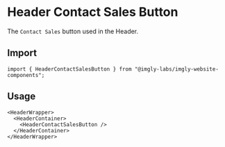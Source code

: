 

<Meta of={HeaderContactSalesButtonStories} />

# Header Contact Sales Button

The `Contact Sales` button used in the Header.

<Story of={HeaderContactSalesButtonStories.Default} />

## Import

```tsx
import { HeaderContactSalesButton } from "@imgly-labs/imgly-website-components";
```

## Usage

```tsx
<HeaderWrapper>
  <HeaderContainer>
    <HeaderContactSalesButton />
  </HeaderContainer>
</HeaderWrapper>
```
